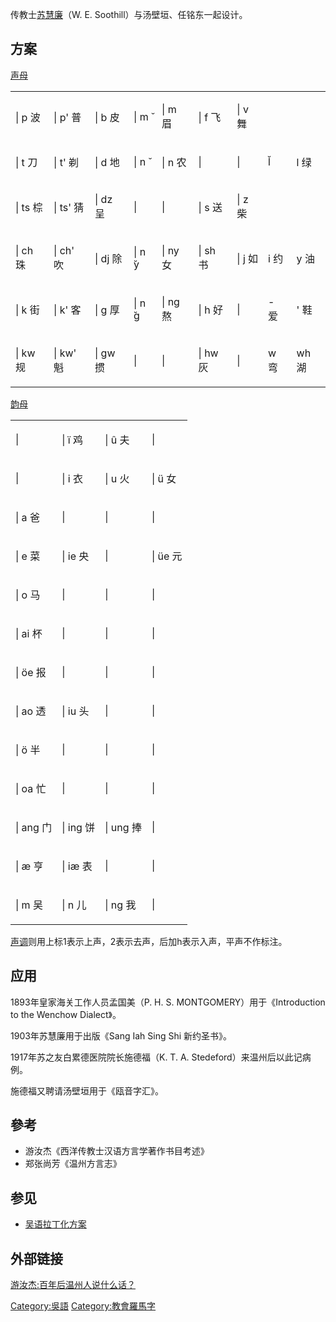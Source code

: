 {{RCL}}

传教士[[苏慧廉|苏慧廉]]（W. E. Soothill）与汤壁垣、任铭东一起设计。

==方案==
[[声母|声母]]
{| class="wikitable" style="text-align:center"|
|   | p 波 ||   | p' 普 ||   | b 皮 ||   | m ̆ ||   | m 眉 ||   | f 飞 ||  | v 舞
|
|
|- 
|   | t 刀 ||   | t' 剃 ||   | d 地 ||   | n ̆ ||   | n 农 ||  |  ||  | 
|l̆
|l 绿
|- 
|   | ts 棕 ||   | ts' 猜 ||   | dz 呈 ||  |  ||  |  ||  | s 送||   | z 柴
|
|
|- 
|   | ch 珠 ||   | ch' 吹 ||   | dj 除 ||   | n ̆y ||   | ny 女 ||  | sh 书 ||  | j 如
|i 约
|y 油
|- 
|   | k 街 ||   | k' 客 ||   | g 厚 ||   | n ̆g ||   | ng 熬 ||  | h 好 ||  | 
| - 爱
|' 鞋
|- 
|   | kw 规 ||   | kw' 魁 ||   | gw 掼 ||  |  ||  |  ||  | hw 灰 ||  | 
|w 弯
|wh 湖
|}
[[韵母|韵母]] 
{| class="wikitable" style="text-align:center"
|   |   ||   | ï 鸡 ||   | û 夫 ||   | 
|- 
|   |   ||   | i 衣 ||   | u 火 ||   | ü 女
|- 
|   | a 爸 ||   |  ||   |   ||   |  
|- 
|   | e 菜 ||   | ie 央 ||   |  ||   | üe 元
|- 
|   | o 马 ||   |  ||   |   ||   |  
|- 
|   | ai 杯 ||   |  ||   |  ||   |  
|- 
|   | öe 报 ||   |  ||   |   ||   |  
|- 
|   | ao 透 ||   | iu 头 ||   |  ||   |  
|- 
|   | ö 半 ||   |  ||   |   ||   |  
|- 
|   | oa 忙 ||   |  ||   |  ||   |  
|- 
|   | ang 门 ||   | ing 饼 ||   | ung 捧 ||   | 
|- 
|   | æ 亨 ||   | iæ 表 ||   |  ||   |  
|- 
|   | m 吴 ||   | n 儿 ||   | ng 我 ||   | 
|}
[[声调|声调]]则用上标1表示上声，2表示去声，后加h表示入声，平声不作标注。

==应用==
1893年皇家海关工作人员孟国美（P. H. S. MONTGOMERY）用于《Introduction to the Wenchow Dialect》。

1903年苏慧廉用于出版《Sang Iah Sing Shi 新约圣书》。

1917年苏之友白累德医院院长施德福（K. T. A. Stedeford）来温州后以此记病例。

施德福又聘请汤壁垣用于《瓯音字汇》。
==參考==
*游汝杰《西洋传教士汉语方言学著作书目考述》
*郑张尚芳《温州方言志》


==参见==
*[[吴语拉丁化方案|吴语拉丁化方案]]

==外部链接==
[http://wzdaily.66wz.com/wzdsb/html/2009-08/27/content_539784.htm 游汝杰:百年后温州人说什么话？]{{dead link|date=2018年3月 |bot=InternetArchiveBot |fix-attempted=yes }}

[[Category:吳語|Category:吳語]]
[[Category:教會羅馬字|Category:教會羅馬字]]